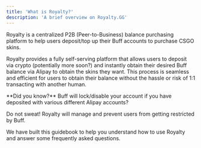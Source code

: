 ```yaml
---
title: 'What is Royalty?'
description: 'A brief overview on Royalty.GG'
---
```


Royalty is a centralized P2B (Peer-to-Business) balance purchasing platform to help users deposit/top up their Buff accounts to purchase CSGO skins.

Royalty provides a fully self-serving platform that allows users to deposit via crypto (potentially more soon?) and instantly obtain their desired Buff balance via Alipay to obtain the skins they want. This process is seamless and efficient for users to obtain their balance without the hassle or risk of 1:1 transacting with another human.

<Info>
  **Did you know?** Buff will lock/disable your account if you have deposited with various different Alipay accounts?

Do not sweat! Royalty will manage and prevent users from getting restricted by Buff.
</Info>

We have built this guidebook to help you understand how to use Royalty and answer some frequently asked questions.